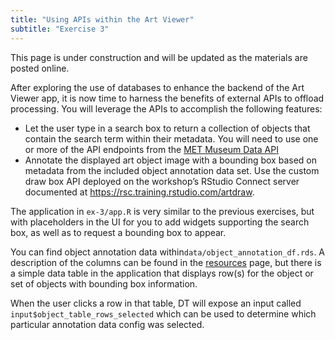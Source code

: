 ```yaml
---
title: "Using APIs within the Art Viewer"
subtitle: "Exercise 3"
---
```


::: callout-warning
This page is under construction and will be updated as the materials are posted online.
:::

After exploring the use of databases to enhance the backend of the Art Viewer app, it is now time to harness the benefits of external APIs to offload processing. You will leverage the APIs to accomplish the following features:

* Let the user type in a search box to return a collection of objects that contain the search term within their metadata. You will need to use one or more of the API endpoints from the [MET Museum Data API](https://metmuseum.github.io/)
* Annotate the displayed art object image with a bounding box based on metadata from the included object annotation data set. Use the custom draw box API deployed on the workshop's RStudio Connect server documented at <https://rsc.training.rstudio.com/artdraw>.

The application in `ex-3/app.R` is very similar to the previous exercises, but with placeholders in the UI for you to add widgets supporting the search box, as well as to request a bounding box to appear. 

::: callout-tip
You can find object annotation data within`data/object_annotation_df.rds`. A description of the columns can be found in the [resources](../../resources.qmd) page, but there is a simple data table in the application that displays row(s) for the object or set of objects with bounding box information. 

When the user clicks a row in that table, DT will expose an input called `input$object_table_rows_selected` which can be used to determine which particular annotation data config was selected.
:::